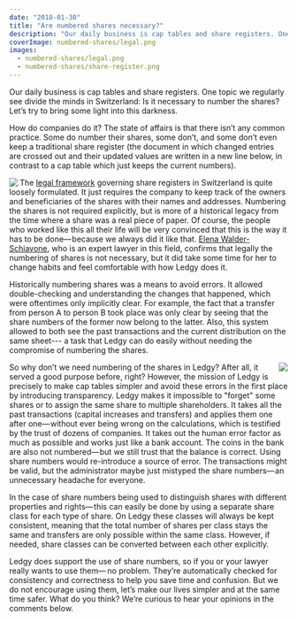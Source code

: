 ```yaml
---
date: "2018-01-30"
title: "Are numbered shares necessary?"
description: "Our daily business is cap tables and share registers. One topic we regularly see divide the minds in Switzerland: Is it necessary to number the shares? Let’s try to bring some light into this darkness."
coverImage: numbered-shares/legal.png
images:
  - numbered-shares/legal.png
  - numbered-shares/share-register.png
---
```


Our daily business is cap tables and share registers. One topic we regularly see divide the minds in Switzerland: Is it necessary to number the shares? Let’s try to bring some light into this darkness.

How do companies do it? The state of affairs is that there isn’t any common practice. Some do number their shares, some don’t, and some don’t even keep a traditional share register (the document in which changed entries are crossed out and their updated values are written in a new line below, in contrast to a cap table which just keeps the current numbers).


<Img src="legal.png" align="left" caption="Legal text governing share registers in Switzerland" />

The [legal framework](https://www.admin.ch/opc/de/classified-compilation/19110009/index.html#a686) governing share registers in Switzerland is quite loosely formulated. It just requires the company to keep track of the owners and beneficiaries of the shares with their names and addresses. Numbering the shares is not required explicitly, but is more of a historical legacy from the time where a share was a real piece of paper. Of course, the people who worked like this all their life will be very convinced that this is the way it has to be done— because we always did it like that. [Elena Walder-Schiavone](http://www.smartuplaw.ch/), who is an expert lawyer in this field, confirms that legally the numbering of shares is not necessary, but it did take some time for her to change habits and feel comfortable with how Ledgy does it.

Historically numbering shares was a means to avoid errors. It allowed double-checking and understanding the changes that happened, which were oftentimes only implicitly clear. For example, the fact that a transfer from person A to person B took place was only clear by seeing that the share numbers of the former now belong to the latter. Also, this system allowed to both see the past transactions and the current distribution on the same sheet--- a task that Ledgy can do easily without needing the compromise of numbering the shares.


<Img src="share-register.png" align="right" caption="An example of how share numbers were used to track transactions— the equivalent transactions on Ledgy" />

So why don’t we need numbering of the shares in Ledgy? After all, it served a good purpose before, right? However, the mission of Ledgy is precisely to make cap tables simpler and avoid these errors in the first place by introducing transparency. Ledgy makes it impossible to "forget" some shares or to assign the same share to multiple shareholders. It takes all the past transactions (capital increases and transfers) and applies them one after one— without ever being wrong on the calculations, which is testified by the trust of dozens of companies. It takes out the human error factor as much as possible and works just like a bank account. The coins in the bank are also not numbered— but we still trust that the balance is correct. Using share numbers would re-introduce a source of error. The transactions might be valid, but the administrator maybe just mistyped the share numbers— an unnecessary headache for everyone.

In the case of share numbers being used to distinguish shares with different properties and rights— this can easily be done by using a separate share class for each type of share. On Ledgy these classes will always be kept consistent, meaning that the total number of shares per class stays the same and transfers are only possible within the same class. However, if needed, share classes can be converted between each other explicitly.

Ledgy does support the use of share numbers, so if you or your lawyer really wants to use them—  no problem. They’re automatically checked for consistency and correctness to help you save time and confusion. But we do not encourage using them, let’s make our lives simpler and at the same time safer. What do you think? We’re curious to hear your opinions in the comments below.
